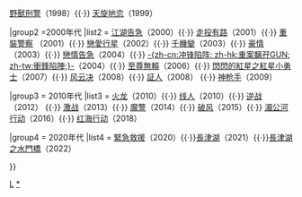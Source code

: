 {{Navbox
|name = 林超贤
|title = [[林超賢|林超贤]]执导电影
|state = {{{state|autocollapse}}}
|listclass = hlist

|group1 = 1990年代
|list1 = [[G4特工]]（1997）{{·}} [[野獸刑警]]（1998）{{·}} [[天旋地恋]]（1999）

|group2 =2000年代
|list2 = [[江湖告急]]（2000）{{·}} [[走投有路]]（2001）{{·}} [[重裝警察]] （2001）{{·}} [[戀愛行星]]（2002）{{·}} [[千機變]]（2003）{{·}} [[豪情]]（2003）{{·}} [[戀情告急]]（2004）{{·}} [[重案黐孖GUN|-{zh-cn:冲锋陷阵; zh-hk:重案黐孖GUN; zh-tw:衝鋒陷陣;}-]]（2004）{{·}} [[至尊無賴]]（2006）{{·}} [[閃閃的紅星之紅星小勇士]]（2007）{{·}} [[风云决]]（2008）{{·}} [[証人 (2008年電影)|証人]]（2008） {{·}} [[神鎗手 (香港電影)|神枪手]]（2009）

|group3 = 2010年代
|list3 = [[火龍 (2010年電影)|火龙]]（2010）{{·}} [[綫人 (2010年電影)|线人]]（2010）{{·}} [[逆戰 (電影)|逆战]]（2012） {{·}} [[激戰 (電影)|激战]]（2013）{{·}} [[魔警]]（2014）{{·}} [[破風 (電影)|破风]]（2015）{{·}} [[湄公河行动]]（2016）{{·}} [[红海行动]]（2018）

|group4 = 2020年代
|list4 = [[緊急救援]]（2020）{{·}}[[长津湖 (电影)|長津湖]]（2021）{{·}}[[長津湖之水門橋]]（2022）

}}<noinclude>
{{collapsible option}}
[[Category:香港电影导演模板|L]]
[[Category:林超賢電影|*]]
</noinclude>